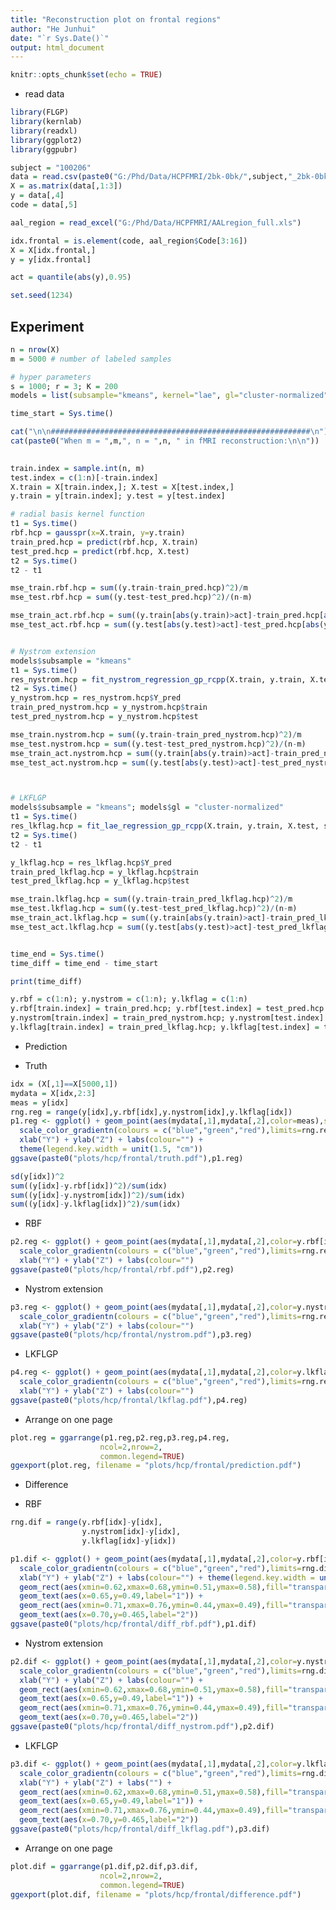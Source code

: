 ```yaml
---
title: "Reconstruction plot on frontal regions"
author: "He Junhui"
date: "`r Sys.Date()`"
output: html_document
---
```


```r
knitr::opts_chunk$set(echo = TRUE)
```

+ read data 

```r
library(FLGP)
library(kernlab)
library(readxl)
library(ggplot2)
library(ggpubr)
```

```r
subject = "100206"
data = read.csv(paste0("G:/Phd/Data/HCPFMRI/2bk-0bk/",subject,"_2bk-0bk.csv"))
X = as.matrix(data[,1:3])
y = data[,4]
code = data[,5]
```

```r
aal_region = read_excel("G:/Phd/Data/HCPFMRI/AALregion_full.xls")
```


```r
idx.frontal = is.element(code, aal_region$Code[3:16])
X = X[idx.frontal,]
y = y[idx.frontal]
```

```r
act = quantile(abs(y),0.95)
```


```r
set.seed(1234)
```


## Experiment
```r
n = nrow(X)
m = 5000 # number of labeled samples
```

```r
# hyper parameters
s = 1000; r = 3; K = 200
models = list(subsample="kmeans", kernel="lae", gl="cluster-normalized", root=TRUE)
```

```r
time_start = Sys.time()

cat("\n\n##########################################################\n")  
cat(paste0("When m = ",m,", n = ",n, " in fMRI reconstruction:\n\n"))
  

train.index = sample.int(n, m)
test.index = c(1:n)[-train.index]
X.train = X[train.index,]; X.test = X[test.index,]
y.train = y[train.index]; y.test = y[test.index]

# radial basis kernel function
t1 = Sys.time()
rbf.hcp = gausspr(x=X.train, y=y.train)
train_pred.hcp = predict(rbf.hcp, X.train)
test_pred.hcp = predict(rbf.hcp, X.test)
t2 = Sys.time()
t2 - t1

mse_train.rbf.hcp = sum((y.train-train_pred.hcp)^2)/m
mse_test.rbf.hcp = sum((y.test-test_pred.hcp)^2)/(n-m)

mse_train_act.rbf.hcp = sum((y.train[abs(y.train)>act]-train_pred.hcp[abs(y.train)>act])^2)/sum(abs(y.train)>act)
mse_test_act.rbf.hcp = sum((y.test[abs(y.test)>act]-test_pred.hcp[abs(y.test)>act])^2)/sum(abs(y.test)>act)


# Nystrom extension
models$subsample = "kmeans"
t1 = Sys.time()
res_nystrom.hcp = fit_nystrom_regression_gp_rcpp(X.train, y.train, X.test, s, K, models = models, noise = "same")
t2 = Sys.time()
y_nystrom.hcp = res_nystrom.hcp$Y_pred
train_pred_nystrom.hcp = y_nystrom.hcp$train
test_pred_nystrom.hcp = y_nystrom.hcp$test

mse_train.nystrom.hcp = sum((y.train-train_pred_nystrom.hcp)^2)/m
mse_test.nystrom.hcp = sum((y.test-test_pred_nystrom.hcp)^2)/(n-m)
mse_train_act.nystrom.hcp = sum((y.train[abs(y.train)>act]-train_pred_nystrom.hcp[abs(y.train)>act])^2)/sum(abs(y.train)>act)
mse_test_act.nystrom.hcp = sum((y.test[abs(y.test)>act]-test_pred_nystrom.hcp[abs(y.test)>act])^2)/sum(abs(y.test)>act)



# LKFLGP
models$subsample = "kmeans"; models$gl = "cluster-normalized"
t1 = Sys.time()
res_lkflag.hcp = fit_lae_regression_gp_rcpp(X.train, y.train, X.test, s, r, K, models = models, noise = "same")
t2 = Sys.time()
t2 - t1

y_lkflag.hcp = res_lkflag.hcp$Y_pred
train_pred_lkflag.hcp = y_lkflag.hcp$train
test_pred_lkflag.hcp = y_lkflag.hcp$test

mse_train.lkflag.hcp = sum((y.train-train_pred_lkflag.hcp)^2)/m
mse_test.lkflag.hcp = sum((y.test-test_pred_lkflag.hcp)^2)/(n-m)
mse_train_act.lkflag.hcp = sum((y.train[abs(y.train)>act]-train_pred_lkflag.hcp[abs(y.train)>act])^2)/sum(abs(y.train)>act)
mse_test_act.lkflag.hcp = sum((y.test[abs(y.test)>act]-test_pred_lkflag.hcp[abs(y.test)>act])^2)/sum(abs(y.test)>act)


time_end = Sys.time()
time_diff = time_end - time_start
```

```r
print(time_diff)
```

```r
y.rbf = c(1:n); y.nystrom = c(1:n); y.lkflag = c(1:n)
y.rbf[train.index] = train_pred.hcp; y.rbf[test.index] = test_pred.hcp
y.nystrom[train.index] = train_pred_nystrom.hcp; y.nystrom[test.index] = test_pred_nystrom.hcp
y.lkflag[train.index] = train_pred_lkflag.hcp; y.lkflag[test.index] = test_pred_lkflag.hcp
```

+ Prediction

+ Truth
```r
idx = (X[,1]==X[5000,1])
mydata = X[idx,2:3]
meas = y[idx]
rng.reg = range(y[idx],y.rbf[idx],y.nystrom[idx],y.lkflag[idx])
p1.reg <- ggplot() + geom_point(aes(mydata[,1],mydata[,2],color=meas),size=0.8) +
  scale_color_gradientn(colours = c("blue","green","red"),limits=rng.reg) +
  xlab("Y") + ylab("Z") + labs(colour="") +
  theme(legend.key.width = unit(1.5, "cm"))
ggsave(paste0("plots/hcp/frontal/truth.pdf"),p1.reg)
```

```r
sd(y[idx])^2
sum((y[idx]-y.rbf[idx])^2)/sum(idx)
sum((y[idx]-y.nystrom[idx])^2)/sum(idx)
sum((y[idx]-y.lkflag[idx])^2)/sum(idx)
```

+ RBF
```r
p2.reg <- ggplot() + geom_point(aes(mydata[,1],mydata[,2],color=y.rbf[idx]),size=0.8) +
  scale_color_gradientn(colours = c("blue","green","red"),limits=rng.reg) +
  xlab("Y") + ylab("Z") + labs(colour="")
ggsave(paste0("plots/hcp/frontal/rbf.pdf"),p2.reg)
```

+ Nystrom extension
```r
p3.reg <- ggplot() + geom_point(aes(mydata[,1],mydata[,2],color=y.nystrom[idx]),size=0.8) +
  scale_color_gradientn(colours = c("blue","green","red"),limits=rng.reg) +
  xlab("Y") + ylab("Z") + labs(colour="")
ggsave(paste0("plots/hcp/frontal/nystrom.pdf"),p3.reg)
```

+ LKFLGP
```r
p4.reg <- ggplot() + geom_point(aes(mydata[,1],mydata[,2],color=y.lkflag[idx]),size=0.8) +
  scale_color_gradientn(colours = c("blue","green","red"),limits=rng.reg) +
  xlab("Y") + ylab("Z") + labs(colour="")
ggsave(paste0("plots/hcp/frontal/lkflag.pdf"),p4.reg)
```

+ Arrange on one page
```r
plot.reg = ggarrange(p1.reg,p2.reg,p3.reg,p4.reg,
                    ncol=2,nrow=2,
                    common.legend=TRUE)
ggexport(plot.reg, filename = "plots/hcp/frontal/prediction.pdf")
```

+ Difference

+ RBF
```r
rng.dif = range(y.rbf[idx]-y[idx],
                y.nystrom[idx]-y[idx],
                y.lkflag[idx]-y[idx])
```

```r
p1.dif <- ggplot() + geom_point(aes(mydata[,1],mydata[,2],color=y.rbf[idx]-y[idx]),size=0.8) +
  scale_color_gradientn(colours = c("blue","green","red"),limits=rng.dif) +
  xlab("Y") + ylab("Z") + labs(colour="") + theme(legend.key.width = unit(1.5, "cm")) +
  geom_rect(aes(xmin=0.62,xmax=0.68,ymin=0.51,ymax=0.58),fill="transparent",color="black") +
  geom_text(aes(x=0.65,y=0.49,label="1")) + 
  geom_rect(aes(xmin=0.71,xmax=0.76,ymin=0.44,ymax=0.49),fill="transparent",color="black") +
  geom_text(aes(x=0.70,y=0.465,label="2"))
ggsave(paste0("plots/hcp/frontal/diff_rbf.pdf"),p1.dif)
```

+ Nystrom extension
```r
p2.dif <- ggplot() + geom_point(aes(mydata[,1],mydata[,2],color=y.nystrom[idx]-y[idx]),size=0.8) +
  scale_color_gradientn(colours = c("blue","green","red"),limits=rng.dif) +
  xlab("Y") + ylab("Z") + labs(colour="") +
  geom_rect(aes(xmin=0.62,xmax=0.68,ymin=0.51,ymax=0.58),fill="transparent",color="black") +
  geom_text(aes(x=0.65,y=0.49,label="1")) + 
  geom_rect(aes(xmin=0.71,xmax=0.76,ymin=0.44,ymax=0.49),fill="transparent",color="black") +
  geom_text(aes(x=0.70,y=0.465,label="2"))
ggsave(paste0("plots/hcp/frontal/diff_nystrom.pdf"),p2.dif)
```

+ LKFLGP
```r
p3.dif <- ggplot() + geom_point(aes(mydata[,1],mydata[,2],color=y.lkflag[idx]-y[idx]),size=0.8) +
  scale_color_gradientn(colours = c("blue","green","red"),limits=rng.dif) +
  xlab("Y") + ylab("Z") + labs("") +
  geom_rect(aes(xmin=0.62,xmax=0.68,ymin=0.51,ymax=0.58),fill="transparent",color="black") +
  geom_text(aes(x=0.65,y=0.49,label="1")) + 
  geom_rect(aes(xmin=0.71,xmax=0.76,ymin=0.44,ymax=0.49),fill="transparent",color="black") +
  geom_text(aes(x=0.70,y=0.465,label="2"))
ggsave(paste0("plots/hcp/frontal/diff_lkflag.pdf"),p3.dif)
```
+ Arrange on one page
```r
plot.dif = ggarrange(p1.dif,p2.dif,p3.dif,
                    ncol=2,nrow=2,
                    common.legend=TRUE)
ggexport(plot.dif, filename = "plots/hcp/frontal/difference.pdf")
```
